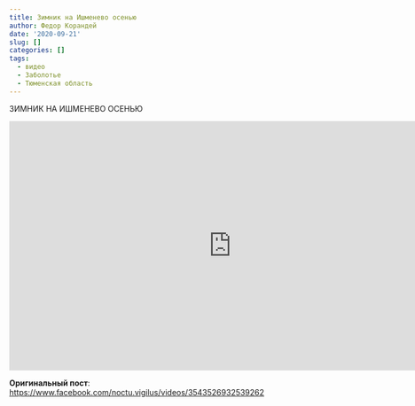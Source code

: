 ```yaml
---
title: Зимник на Ишменево осенью
author: Федор Корандей
date: '2020-09-21'
slug: []
categories: []
tags:
  - видео
  - Заболотье
  - Тюменская область
---
```


ЗИМНИК НА ИШМЕНЕВО ОСЕНЬЮ

<iframe src="https://www.facebook.com/plugins/video.php?height=314&href=https%3A%2F%2Fwww.facebook.com%2Fnoctu.vigilus%2Fvideos%2F3543526932539262%2F&show_text=false&width=560&t=0" width="800" height="450" style="border:none;overflow:hidden" scrolling="no" frameborder="0" allowfullscreen="true" allow="autoplay; clipboard-write; encrypted-media; picture-in-picture; web-share" allowFullScreen="true"></iframe>

**Оригинальный пост**:  
<https://www.facebook.com/noctu.vigilus/videos/3543526932539262>{target="_blank"}